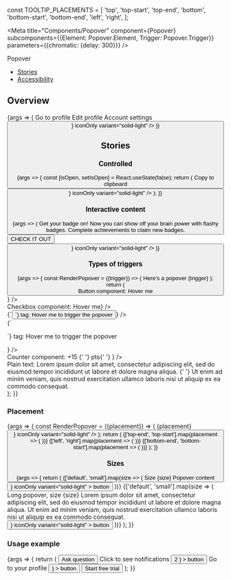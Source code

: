 
const TOOLTIP_PLACEMENTS = [
  'top',
  'top-start',
  'top-end',
  'bottom',
  'bottom-start',
  'bottom-end',
  'left',
  'right',
];

<Meta
  title="Components/Popover"
  component={Popover}
  subcomponents={{Element: Popover.Element, Trigger: Popover.Trigger}}
  parameters={{chromatic: {delay: 300}}}
/>

<PageHeader>Popover</PageHeader>

- [Stories](#stories)
- [Accessibility](#accessibility)

## Overview

<Canvas>
  <Story name="Default" parameters={{layout: 'centered'}}>
    {args => (
      <Popover {...args}>
        <Popover.Element>
          <List spaced>
            <ListItem>
              <a>
                <Flex
                  justifyContent="space-between"
                  alignItems="center"
                  margin="xs"
                >
                  <Flex alignItems="center">
                    <Flex marginRight="s">
                      <Icon color="adaptive" type="profile_view" />
                    </Flex>
                    <Flex direction="column">
                      <Text size="small" weight="bold">
                        Go to profile
                      </Text>
                    </Flex>
                  </Flex>
                </Flex>
              </a>
            </ListItem>
            <ListItem>
              <a>
                <Flex
                  justifyContent="space-between"
                  alignItems="center"
                  margin="xs"
                >
                  <Flex alignItems="center">
                    <Flex marginRight="s">
                      <Icon color="adaptive" type="pencil" />
                    </Flex>
                    <Flex direction="column">
                      <Text size="small" weight="bold">
                        Edit profile
                      </Text>
                    </Flex>
                  </Flex>
                </Flex>
              </a>
            </ListItem>
            <ListItem>
              <a>
                <Flex
                  justifyContent="space-between"
                  alignItems="center"
                  margin="xs"
                >
                  <Flex alignItems="center">
                    <Flex marginRight="s">
                      <Icon color="adaptive" type="settings" />
                    </Flex>
                    <Flex direction="column">
                      <Text size="small" weight="bold">
                        Account settings
                      </Text>
                    </Flex>
                  </Flex>
                </Flex>
              </a>
            </ListItem>
          </List>
        </Popover.Element>
        <Popover.Trigger>
          <Button
            icon={<Icon color="adaptive" type="clipboard" aria-hidden />}
            iconOnly
            variant="solid-light"
          />
        </Popover.Trigger>
      </Popover>
    )}
  </Story>
</Canvas>

<ArgsTable story="Default" />

## Stories

### Controlled

<Canvas>
  <Story name="Controlled" parameters={{layout: 'centered'}}>
    {args => {
      const [isOpen, setIsOpen] = React.useState(false);
      return (
        <Popover {...args} onOpenChange={setIsOpen} open={isOpen}>
          <Popover.Element>Copy to clipboard</Popover.Element>
          <Popover.Trigger>
            <Button
              icon={<Icon color="adaptive" type="clipboard" aria-hidden />}
              iconOnly
              variant="solid-light"
            />
          </Popover.Trigger>
        </Popover>
      );
    }}
  </Story>
</Canvas>

### Interactive content

<Canvas>
  <Story name="Interactive content" parameters={{layout: 'centered'}}>
    {args => (
      <Popover {...args}>
        <Popover.Element>
          <Flex direction="column" style={{gap: '10px'}}>
            <Text weight="bold" align="to-left">
              Get your badge on!
            </Text>
            <Text align="to-left">
              Now you can show off your brain power with flashy badges. Complete
              achievements to claim new badges.
            </Text>
            <Button variant="solid">CHECK IT OUT</Button>
          </Flex>
        </Popover.Element>
        <Popover.Trigger>
          <Button
            icon={<Icon color="adaptive" type="options" aria-hidden />}
            iconOnly
            variant="solid-light"
          />
        </Popover.Trigger>
      </Popover>
    )}
  </Story>
</Canvas>

### Types of triggers

<Canvas>
  <Story name="Types of triggers">
    {args => {
      const RenderPopover = ({trigger}) => (
        <Popover {...args}>
          <Popover.Element>Here's a popover</Popover.Element>
          <Popover.Trigger>{trigger}</Popover.Trigger>
        </Popover>
      );
      return (
        <Flex direction="column" style={{gap: '20px'}}>
          <div>
            <Text weight="bold">Button component:</Text>
            <RenderPopover trigger={<Button>Hover me</Button>} />
          </div>
          <div>
            <Text weight="bold">Checkbox component:</Text>
            <RenderPopover trigger={<Checkbox>Hover me</Checkbox>} />
          </div>
          <div>
            <Text weight="bold">{`<button>`} tag:</Text>
            <RenderPopover
              trigger={<button>Hover me to trigger the popover</button>}
            />
          </div>
          <div>
            <Text weight="bold">{`<p>`} tag:</Text>
            <RenderPopover
              trigger={
                <p style={{background: 'lightgray'}}>
                  Hover me to trigger the popover
                </p>
              }
            />
          </div>
          <div>
            <Text weight="bold">Counter component:</Text>
            <RenderPopover
              trigger={
                <Counter icon="points" size="xs">
                  +15
                  <Text as="span" color="text-gray-60" inherited>
                    {' '}
                    pts{' '}
                  </Text>
                </Counter>
              }
            />
          </div>
          <div style={{maxWidth: '300px'}}>
            <Text weight="bold">Plain text:</Text>
            Lorem ipsum dolor sit amet, consectetur adipiscing elit, sed do eiusmod
            tempor incididunt ut labore et dolore magna aliqua. <RenderPopover trigger="HOVER ME TO TRIGGER TOOLTIP" />{' '}
            Ut enim ad minim veniam, quis nostrud exercitation ullamco laboris nisi
            ut aliquip ex ea commodo consequat.
          </div>
        </Flex>
      );
    }}
  </Story>
</Canvas>

### Placement

<Canvas>
  <Story name="Placement">
    {args => {
      const RenderPopover = ({placement}) => (
        <Popover {...args} placement={placement} defaultOpen>
          <Popover.Element>{placement}</Popover.Element>
          <Popover.Trigger>
            <Button
              icon={<Icon color="adaptive" type="report_flag_outlined" />}
              iconOnly
              variant="solid-light"
            />
          </Popover.Trigger>
        </Popover>
      );
      return (
        <Flex justifyContent="center" style={{paddingTop: '100px'}}>
          <Flex
            direction="column"
            alignItems="center"
            style={{width: '300px', gap: '20px'}}
          >
            <RenderPopover placement="top" />
            <Flex direction="row" justifyContent="space-between" fullWidth>
              {['top-end', 'top-start'].map(placement => (
                <RenderPopover placement={placement} />
              ))}
            </Flex>
            <Flex direction="row" justifyContent="space-between" fullWidth>
              {['left', 'right'].map(placement => (
                <RenderPopover placement={placement} />
              ))}
            </Flex>
            <Flex direction="row" justifyContent="space-between" fullWidth>
              {['bottom-end', 'bottom-start'].map(placement => (
                <RenderPopover placement={placement} />
              ))}
            </Flex>
            <RenderPopover placement="bottom" />
          </Flex>
        </Flex>
      );
    }}
  </Story>
</Canvas>

### Sizes

<Canvas>
  <Story name="Sizes" args={{defaultOpen: true}}>
    {args => {
      return (
        <Flex direction="column" style={{gap: '50px'}}>
          <Flex justifyContent="center" style={{gap: '250px'}}>
            {['default', 'small'].map(size => (
              <Flex
                direction="column"
                alignItems="center"
                style={{gap: '60px'}}
              >
                <Text>Size {size}</Text>
                <Popover {...args} size={size}>
                  <Popover.Element>Popover content</Popover.Element>
                  <Popover.Trigger>
                    <Button
                      icon={
                        <Icon color="adaptive" type="report_flag_outlined" />
                      }
                      iconOnly
                      variant="solid-light"
                    >
                      button
                    </Button>
                  </Popover.Trigger>
                </Popover>
              </Flex>
            ))}
          </Flex>
          <Flex
            justifyContent="center"
            direction="column"
            style={{gap: '60px'}}
            alignItems="center"
          >
            {['default', 'small'].map(size => (
              <Flex
                direction="column"
                style={{gap: '120px'}}
                alignItems="center"
              >
                <Text>Long popover, size {size}</Text>
                <Popover {...args} size={size}>
                  <Popover.Element>
                    Lorem ipsum dolor sit amet, consectetur adipiscing elit, sed
                    do eiusmod tempor incididunt ut labore et dolore magna
                    aliqua. Ut enim ad minim veniam, quis nostrud exercitation
                    ullamco laboris nisi ut aliquip ex ea commodo consequat.
                  </Popover.Element>
                  <Popover.Trigger>
                    <Button
                      icon={
                        <Icon color="adaptive" type="report_flag_outlined" />
                      }
                      iconOnly
                      variant="solid-light"
                    >
                      button
                    </Button>
                  </Popover.Trigger>
                </Popover>
              </Flex>
            ))}
          </Flex>
        </Flex>
      );
    }}
  </Story>
</Canvas>

### Usage example

<Canvas>
  <Story name="Usage example">
    {args => {
      return (
        <Flex
          alignItems="center"
          justifyContent="center"
          style={{padding: '60px 24px 16px 24px', gap: '15px'}}
        >
          <Button variant="transparent">Ask question</Button>
          <Popover {...args}>
            <Popover.Element>Click to see notifications</Popover.Element>
            <Popover.Trigger>
              <Button
                variant="transparent"
                iconOnly
                icon={
                  <>
                    <Icon color="adaptive" type="notifications" />
                    <Counter
                      size="xxs"
                      style={{
                        position: 'absolute',
                        top: 0,
                        right: 0,
                        transform: 'translate(8px, -8px)',
                      }}
                    >
                      2
                    </Counter>
                  </>
                }
              >
                button
              </Button>
            </Popover.Trigger>
          </Popover>
          <Popover {...args}>
            <Popover.Element>Go to your profile</Popover.Element>
            <Popover.Trigger>
              <Button
                variant="transparent"
                iconOnly
                icon={<Avatar imgSrc={null} link="#" size="xs" />}
              >
                button
              </Button>
            </Popover.Trigger>
          </Popover>
          <Button variant="solid-indigo">Start free trial</Button>
        </Flex>
      );
    }}
  </Story>
</Canvas>
